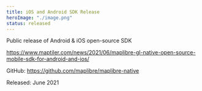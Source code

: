 ```yaml
---
title: iOS and Android SDK Release
heroImage: "./image.png"
status: released
---
```


Public release of Android & iOS open-source SDK

https://www.maptiler.com/news/2021/06/maplibre-gl-native-open-source-mobile-sdk-for-android-and-ios/

GitHub: https://github.com/maplibre/maplibre-native

Released: June 2021
